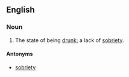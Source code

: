 ==English==

===Noun===
{{en-noun|insobrieties}}

# {{jocular|or|humorous}} The state of being [[drunk]]; a lack of [[sobriety]].

====Antonyms====
*[[sobriety]]
